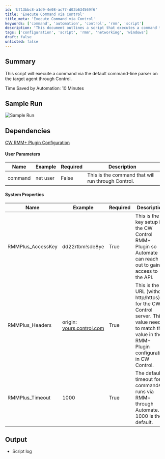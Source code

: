 ```yaml
---
id: 'b713bbc8-a1d9-4e08-ac77-d02b634569f6'
title: 'Execute Command via Control'
title_meta: 'Execute Command via Control'
keywords: ['command', 'automation', 'control', 'rmm', 'script']
description: 'This document outlines a script that executes a command through the default command-line parser on the target agent via Control, detailing user parameters, system properties, and expected output.'
tags: ['configuration', 'script', 'rmm', 'networking', 'windows']
draft: false
unlisted: false
---
```

## Summary

This script will execute a command via the default command-line parser on the target agent through Control.

Time Saved by Automation: 10 Minutes

## Sample Run

![Sample Run](../../../static/img/ScreenConnect-Client---Command---Execute/image_1.png)

## Dependencies

[CW RMM+ Plugin Configuration](https://proval.itglue.com/5078775/docs/9770217)

#### User Parameters

| Name     | Example     | Required | Description                                             |
|----------|-------------|----------|---------------------------------------------------------|
| command  | net user    | False    | This is the command that will run through Control.     |

#### System Properties

| Name                  | Example                           | Required | Description                                                                                                      |
|-----------------------|-----------------------------------|----------|------------------------------------------------------------------------------------------------------------------|
| RMMPlus_AccessKey     | dd22rtbm!sde8ye                  | True     | This is the key setup in the CW Control RMM+ Plugin so Automate can reach out to gain access to the API.       |
| RMMPlus_Headers       | origin: [yours.control.com](http://yours.control.com) | True     | This is the URL (without http/https) for the CW Control server. This value needs to match the value in the RMM+ Plugin configuration in CW Control. |
| RMMPlus_Timeout       | 1000                              | True     | The default timeout for commands runs via RMM+ through Automate. 1000 is the default.                          |

## Output

- Script log












